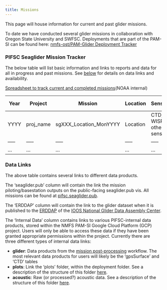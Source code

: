 ```yaml
---
title: Missions
---
```




This page will house information for current and past glider missions. 

To date we have conducted several glider missions in collaboration with Oregon State University and SWFSC. Deployments that are part of the PAM-SI can be found here: [nmfs-ost/PAM-Glider Deployment Tracker](https://nmfs-ost.github.io/PAM-Glider/content/gliderRodeo.html#deployment-tracker)


### PIFSC Seaglider Mission Tracker

The below table will list basic information and links to reports and data for all in progress and past missions. See [below](#data-links) for details on data links and availability. 

<!-- <iframe src="https://docs.google.com/spreadsheets/d/e/2PACX-1vT-sYW-fETyx-6HpviyS7uU6wE8XhtSEpcCebbD66hkxxJ20HeFADeLBNzKIik46XsPskSGKFENOYQz/pubhtml?gid=0&amp;single=true&amp;widget=true&amp;headers=false" style="width:600px; height:400px; border:2px solid #1EBEC7;"></iframe> -->

[Spreadsheet to track current and completed missions](https://docs.google.com/spreadsheets/d/1cuMfl72pcrMxzPEMjluCLirsLtIb8wKwBYsVkrQ-fkU/edit?usp=sharing)(NOAA internal)

| Year | Project | Mission | Location | Sensors | Report | seaglider.pub | ERDDAP | Internal Data 
|-----|-----|-----|-----|-----|-----|-----|-----|-----|
| YYYY | proj_name | sgXXX_Location_MonYYYY | Location | CTD, WISPR, other sensors | [link](report_link) | {coming soon} | {coming soon} | {coming soon} |
|-----|-----|-----|-----|-----|-----|-----|-----|-----|
|...|...|...|...|...|...|...|...|...|


### Data Links

The above table contains several links to different data products.

The 'seaglider.pub' column will contain the link the mission piloting/basestation outputs on the public-facing seaglider.pub vis. All missions can be found at [pifsc.seaglider.pub](pifsc.seaglider.pub).

The 'ERDDAP' column will contain the link to the glider dataset when it is published to the [ERDDAP](https://gliders.ioos.us/erddap/index.html) of the [IOOS National Glider Data Assembly Center](https://gliders.ioos.us/).

The 'Internal Data' column contains links to various PIFSC-internal data products, stored within the NMFS PAM-SI Google Cloud Platform (GCP) project. Users will only be able to access these data if they have been granted appropriate permissions within the project. Currently there are three different types of internal data links:

- **glider**: Data products from the [mission post-processing](data-processing.qmd#mission-post-processing) workflow. The most relevant data products for users will likely be the 'gpsSurface' and 'CTD' tables
- **plots**: Link the 'plots' folder, within the deployment folder. See a description of the structure of this folder [here](). 
- **acoustic**: Raw (or processed?) acoustic data. See a description of the structure of this folder [here](). 
